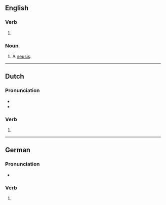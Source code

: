 ==English==

===Verb===
{{head|en|verb form}}

# {{present participle of|en|verge|nocat=1}}

===Noun===
{{en-noun}}

# {{lb|en|geometry}} A [[neusis]].

----

==Dutch==

===Pronunciation===
* {{audio|nl|Nl-verging.ogg|Audio}}
* {{rhymes|nl|ɪŋ|s=2}}

===Verb===
{{head|nl|verb form}}

# {{nl-verb form of|n=sg|t=past|m=ind|vergaan}}

----

==German==

===Pronunciation===
* {{audio|de|De-verging.ogg|Audio}}

===Verb===
{{head|de|verb form}}

# {{verb form of|de|vergehen||1//3|s|pret}}